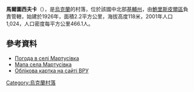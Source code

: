 {{coord|50|18|33|N|30|51|35|E|scale:30000|display=title}}

'''馬爾圖西夫卡'''（{{lang-uk|Мартусівка}}），是[[烏克蘭|烏克蘭]]的村落，位於該國中北部[[基輔州|基輔州]]，由[[鮑里斯皮爾區|鮑里斯皮爾區]]負責管轄，始建於1926年，面積2.2平方公里，海拔高度118米，2001年人口1,024，人口密度每平方公里466.1人。

==參考資料==
* [http://weather.in.ua/kievskaja/15173 Погода в селі Мартусівка]
* [http://wikimapia.org/5355917/uk/Мартусівка Мапа села Мартусівка]
* [http://gska2.rada.gov.ua/pls/z7502/A005?rdat1=11.04.2015&rf7571=15231 Облікова картка на сайті ВРУ]{{dead link|date=2018年5月 |bot=InternetArchiveBot |fix-attempted=yes }}

{{Ukraine-geo-stub}}
[[Category:烏克蘭村落|Category:烏克蘭村落]]